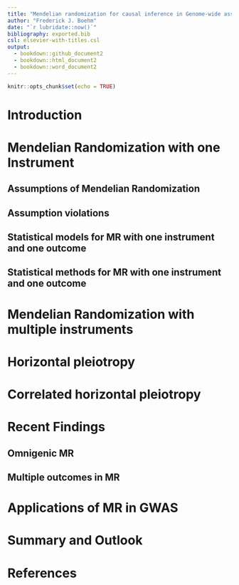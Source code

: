 ```yaml
---
title: "Mendelian randomization for causal inference in Genome-wide association studies"
author: "Frederick J. Boehm"
date: "`r lubridate::now()`"
bibliography: exported.bib
csl: elsevier-with-titles.csl
output: 
  - bookdown::github_document2
  - bookdown::html_document2
  - bookdown::word_document2
---
```


```r
knitr::opts_chunk$set(echo = TRUE)
```

# Introduction



# Mendelian Randomization with one Instrument


## Assumptions of Mendelian Randomization


## Assumption violations


## Statistical models for MR with one instrument and one outcome



## Statistical methods for MR with one instrument and one outcome


# Mendelian Randomization with multiple instruments




# Horizontal pleiotropy


# Correlated horizontal pleiotropy

# Recent Findings

## Omnigenic MR


## Multiple outcomes in MR


# Applications of MR in GWAS 














# Summary and Outlook





# References

